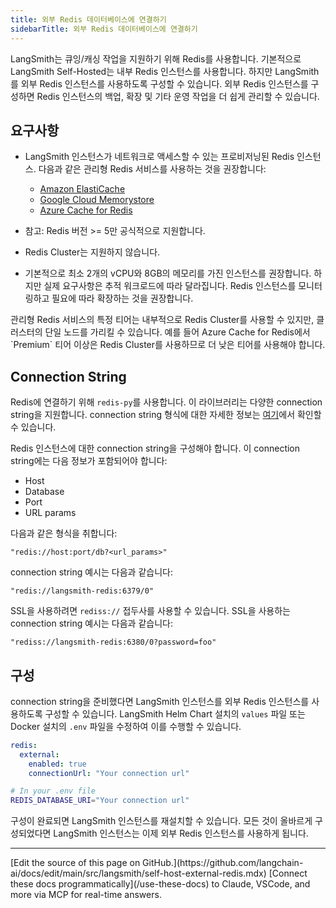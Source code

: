 ```yaml
---
title: 외부 Redis 데이터베이스에 연결하기
sidebarTitle: 외부 Redis 데이터베이스에 연결하기
---
```


LangSmith는 큐잉/캐싱 작업을 지원하기 위해 Redis를 사용합니다. 기본적으로 LangSmith Self-Hosted는 내부 Redis 인스턴스를 사용합니다. 하지만 LangSmith를 외부 Redis 인스턴스를 사용하도록 구성할 수 있습니다. 외부 Redis 인스턴스를 구성하면 Redis 인스턴스의 백업, 확장 및 기타 운영 작업을 더 쉽게 관리할 수 있습니다.

## 요구사항

* LangSmith 인스턴스가 네트워크로 액세스할 수 있는 프로비저닝된 Redis 인스턴스. 다음과 같은 관리형 Redis 서비스를 사용하는 것을 권장합니다:

  * [Amazon ElastiCache](https://aws.amazon.com/elasticache/redis/)
  * [Google Cloud Memorystore](https://cloud.google.com/memorystore)
  * [Azure Cache for Redis](https://azure.microsoft.com/en-us/services/cache/)

* 참고: Redis 버전 >= 5만 공식적으로 지원합니다.

* Redis Cluster는 지원하지 않습니다.

* 기본적으로 최소 2개의 vCPU와 8GB의 메모리를 가진 인스턴스를 권장합니다. 하지만 실제 요구사항은 추적 워크로드에 따라 달라집니다. Redis 인스턴스를 모니터링하고 필요에 따라 확장하는 것을 권장합니다.

<Info>
관리형 Redis 서비스의 특정 티어는 내부적으로 Redis Cluster를 사용할 수 있지만, 클러스터의 단일 노드를 가리킬 수 있습니다. 예를 들어 Azure Cache for Redis에서 `Premium` 티어 이상은 Redis Cluster를 사용하므로 더 낮은 티어를 사용해야 합니다.
</Info>

## Connection String

Redis에 연결하기 위해 `redis-py`를 사용합니다. 이 라이브러리는 다양한 connection string을 지원합니다. connection string 형식에 대한 자세한 정보는 [여기](https://redis-py.readthedocs.io/en/stable/#redis.StrictRedis.from_url)에서 확인할 수 있습니다.

Redis 인스턴스에 대한 connection string을 구성해야 합니다. 이 connection string에는 다음 정보가 포함되어야 합니다:

* Host
* Database
* Port
* URL params

다음과 같은 형식을 취합니다:

```
"redis://host:port/db?<url_params>"
```

connection string 예시는 다음과 같습니다:

```
"redis://langsmith-redis:6379/0"
```

SSL을 사용하려면 `rediss://` 접두사를 사용할 수 있습니다. SSL을 사용하는 connection string 예시는 다음과 같습니다:

```
"rediss://langsmith-redis:6380/0?password=foo"
```

## 구성

connection string을 준비했다면 LangSmith 인스턴스를 외부 Redis 인스턴스를 사용하도록 구성할 수 있습니다. LangSmith Helm Chart 설치의 `values` 파일 또는 Docker 설치의 `.env` 파일을 수정하여 이를 수행할 수 있습니다.

<CodeGroup>

```yaml Helm
redis:
  external:
    enabled: true
    connectionUrl: "Your connection url"
```

```bash Docker
# In your .env file
REDIS_DATABASE_URI="Your connection url"
```

</CodeGroup>

구성이 완료되면 LangSmith 인스턴스를 재설치할 수 있습니다. 모든 것이 올바르게 구성되었다면 LangSmith 인스턴스는 이제 외부 Redis 인스턴스를 사용하게 됩니다.

---

<Callout icon="pen-to-square" iconType="regular">
    [Edit the source of this page on GitHub.](https://github.com/langchain-ai/docs/edit/main/src/langsmith/self-host-external-redis.mdx)
</Callout>
<Tip icon="terminal" iconType="regular">
    [Connect these docs programmatically](/use-these-docs) to Claude, VSCode, and more via MCP for    real-time answers.
</Tip>
